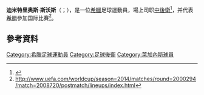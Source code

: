 {{noteTA
|G1=Football
|G2=UEFA
|G3=西甲
|1=zh-hans:迪米特里斯·西奥瓦斯;zh-hant:迪米特里奥斯·斯沃斯;
|2=zh-hans:西奥瓦斯;zh-hant:斯沃斯;
|3=zh-hans:迪米特里斯;zh-hant:迪米特里奥斯;
}}
{{Infobox football biography
| name = 迪米特里斯·西奥瓦斯<br>''Dimitris Siovas''
| image = Real Valladolid - CD Leganés 2018-12-01 (21) (cropped).jpg
| image_size = 
| caption = 
| fullname = 迪米特里斯·西奥瓦斯<br>''Dimitrios Siovas''
| birth_date = {{Birth date and age|1988|9|16|df=y}}
| birth_place = {{GRE}}[[茲拉馬|茲拉馬]]
| height = {{height|m=1.91}}
| position = [[后卫_(足球)|中後衛]]
| currentclub = 
| clubnumber =  
| youthyears1 = 
| youthclubs1 = [[克桑西竞技俱乐部|克桑西]]
| years1 = 2008–2012
| years2 = 2009
| years3 = 2012–2017
| years4 = 2017
| years5 = 2017–2020
| years6 = 2020–2021
| clubs1 = [[帕尼奥尼奥斯足球俱乐部|彭尼奧尼奧斯]]
| clubs2 = → 埃奥尼科斯（外租）
| clubs3 = [[奧林匹亞科斯足球俱樂部|奧林比亞高斯]]
| clubs4 = → [[利根尼斯體育會|利根尼斯]]（外租）
| clubs5 = [[利根尼斯體育會|利根尼斯]]
| clubs6 = [[韦斯卡体育协会|侯爾斯卡]]
| caps1 = 72
| caps2 = 11
| caps3 = 68
| caps4 = 16
| caps5 = 82
| caps6 = 36
| goals1 = 2
| goals2 = 0
| goals3 = 2
| goals4 = 1
| goals5 = 2
| goals6 = 2
| nationalyears1 = 2006–2008
| nationalteam1 = 希臘U-19
| nationalcaps1 = 9
| nationalgoals1 = 1
| nationalyears2 = 2008–2010
| nationalteam2 = [[希臘21歲以下國家足球隊|希臘U-21]]
| nationalcaps2 = 14
| nationalgoals2 = 1
| nationalyears3 = 2012–2020
| nationalteam3 = [[希臘國家足球隊|希臘]]
| nationalcaps3 = 20
| nationalgoals3 = 1
| club-update = 2020年9月17日
| nationalteam-update = 2020年9月6日
}}

'''迪米特里奥斯·斯沃斯'''（{{lang-el|Δημήτρης Σιόβας}}；{{bd|1988年|9月16日}}），是一位[[希臘|希臘]]足球運動員，場上司职[[后卫_(足球)|中後衛]]<ref>{{cite web|url=http://www.olympiacos.org/en/article/12054/dimitris-siovas-joins-olympiacos|title=Dimitris Siovas joins Olympiacos|date=15 June 2012|publisher=Olympiacos.org}}</ref>，并代表[[希臘國家足球隊|希腊]]參加国际比賽<ref>http://www.uefa.com/worldcup/season=2014/matches/round=2000294/match=2008720/postmatch/lineups/index.html</ref>。

==參考資料==
{{Reflist}}

{{DEFAULTSORT: Siovas, Dimitris}}
[[Category:希臘足球運動員|Category:希臘足球運動員]]
[[Category:足球後衛|Category:足球後衛]]
[[Category:萊加內斯球員|Category:萊加內斯球員]]